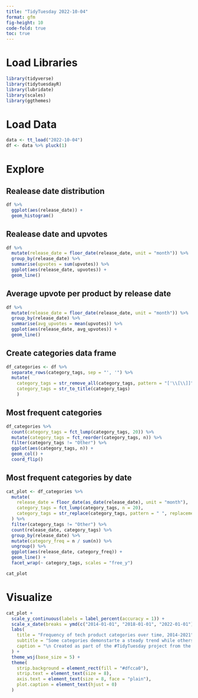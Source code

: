 ```yaml
---
title: "TidyTuesday 2022-10-04"
format: gfm
fig-height: 10
code-fold: true
toc: true
---
```

# Load Libraries

```r
library(tidyverse)
library(tidytuesdayR)
library(lubridate)
library(scales)
library(ggthemes)
```

# Load Data
```r
data <- tt_load("2022-10-04")
df <- data %>% pluck(1)
```

# Explore
## Realease date distribution
```r
df %>% 
  ggplot(aes(release_date)) +
  geom_histogram()
```
## Realease date and upvotes
```r
df %>% 
  mutate(release_date = floor_date(release_date, unit = "month")) %>% 
  group_by(release_date) %>% 
  summarise(upvotes = sum(upvotes)) %>% 
  ggplot(aes(release_date, upvotes)) +
  geom_line()
```
## Average upvote per product by release date
```r
df %>% 
  mutate(release_date = floor_date(release_date, unit = "month")) %>% 
  group_by(release_date) %>% 
  summarise(avg_upvotes = mean(upvotes)) %>% 
  ggplot(aes(release_date, avg_upvotes)) +
  geom_line()
```
## Create categories data frame
```r
df_categories <- df %>% 
  separate_rows(category_tags, sep = "', '") %>% 
  mutate(
    category_tags = str_remove_all(category_tags, pattern = "['\\[\\]]"),
    category_tags = str_to_title(category_tags)
    )
```

## Most frequent categories
```r
df_categories %>% 
  count(category_tags = fct_lump(category_tags, 20)) %>% 
  mutate(category_tags = fct_reorder(category_tags, n)) %>% 
  filter(category_tags != "Other") %>% 
  ggplot(aes(category_tags, n)) +
  geom_col() +
  coord_flip()
```

## Most frequent categories by date
```r
cat_plot <- df_categories %>% 
  mutate(
    release_date = floor_date(as_date(release_date), unit = "month"),
    category_tags = fct_lump(category_tags, n = 20),
    category_tags = str_replace(category_tags, pattern = " ", replacement = "\n")
  ) %>% 
  filter(category_tags != "Other") %>% 
  count(release_date, category_tags) %>% 
  group_by(release_date) %>% 
  mutate(category_freq = n / sum(n)) %>% 
  ungroup() %>% 
  ggplot(aes(release_date, category_freq)) +
  geom_line() +
  facet_wrap(~ category_tags, scales = "free_y")

cat_plot
```
# Visualize

```r
cat_plot +
  scale_y_continuous(labels = label_percent(accuracy = 1)) +
  scale_x_date(breaks = ymd(c("2014-01-01", "2018-01-01", "2022-01-01")), date_labels = "%Y") +
  labs(
    title = "Frequency of tech product categories over time, 2014-2021",
    subtitle = "Some categories demonstarte a steady trend while others have distinct peaks",
    caption = "\n Created as part of the #TidyTuesday project from the R4DS community. \n data from https://github.com/rfordatascience/tidytuesday/tree/master/data/2022/2022-10-04"
  ) +
  theme_wsj(base_size = 5) + 
  theme(
    strip.background = element_rect(fill = "#dfcca0"),
    strip.text = element_text(size = 8),
    axis.text = element_text(size = 8, face = "plain"),
    plot.caption = element_text(hjust = 0)
  )
```


